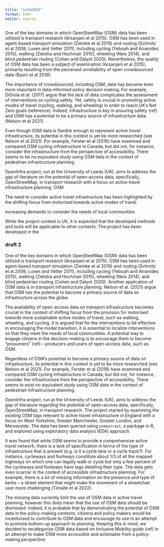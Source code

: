 ```yaml
---
title: "sotm2022"
format: html
editor: source
---
```


One of the key domains in which OpenSteetMap (OSM) data has been utilized is transport research (Arsanjani et al 2015). OSM has been used in agent-based transport simulation (Ziemke et al 2019) and routing (Schmitz et al 2008; Luxen and Vetter 2011), including cycling (Yeboah and Alvanides 2015), walking (Zielstra and Hochmair 2015), wheeling (Neis 2014), and blind pedestrian routing (Cohen and Dalyot 2020). Nevertheless, the quality of OSM data has been a subject of examination (Arsanjani et al 2015), primarily resulting from the perceived unreliability of open crowdsourced data (Basiri et al 2019).

The importance of crowdsourced, including OSM, data has become even more important in data-informed policy decision making. For example, DiGioia et al. (2017) argue that the lack of data complicates the assessment of interventions on cycling safety. Yet, safety is crucial in promoting active modes of travel (cycling, walking, and wheeling) in order to reach UK's Net Zero goals (reference). Indeed, infrastructure is key in ensuring safety (ref) and OSM has a potential to be a primary source of infrastructure data (Nelson et al 2021). 

Even though OSM data is flexible enough to represent active travel infrastructure, its potential in this context is yet be more researched (see Nelson et al 2021). For example, Ferster et al (2019) have examined and compared OSM cycling infrastructure in Canada, but did not, for instance, consider the infrastructure from the perspective of accessibility. There seems to be no equivalent study using OSM data in the context of pedestrian infrastructure planning. 

OpenInfra project, run at the University of Leeds (UK), aims to address the gap of literature on the potential of open-access data, specifically, OpenStreetMap, in transport research with a focus on active travel infrastructure planning. OSM 


The need to consider active travel infrastructure has been highlighted by the shifting focus from motorized towards active modes of travel.


increasing demands to consider the needs of local communities


While the project context is UK, it is expected that the developed methods and tools will be applicable to other contexts. The project has been developed in the 

### draft 2

One of the key domains in which OpenSteetMap (OSM) data has been utilized is transport research (Arsanjani et al 2015). OSM has been used in agent-based transport simulation (Ziemke et al 2019) and routing (Schmitz et al 2008; Luxen and Vetter 2011), including cycling (Yeboah and Alvanides 2015), walking (Zielstra and Hochmair 2015), wheeling (Neis 2014), and blind pedestrian routing (Cohen and Dalyot 2020). Another application of OSM data is in transport infrastructure planning. Nelson et al. (2021) argue that OSM has the potential to become a primary source of data on infrastructure across the globe. 

The availability of open-access data on transport infrastructure becomes crucial in the context of shifting focus from the provision for motorised towards more sustainable active modes of travel, such as walking, wheeling, and cycling. It is argued that for the interventions to be effective in encouraging the modal transition, it is essential to localize interventions so that they meet the needs of local communities. A potential way to engage citizens in the decision-making is to encourage them to become "prosumers" (ref) -- producers and users of open-access data, such as OSM. 

Regardless of OSM's potential to become a primary source of data on infrastructure, its potential in this context is yet to be more researched (see Nelson et al 2021). For example, Ferster et al (2019) have examined and compared OSM cycling infrastructure in Canada, but did not, for instance, consider the infrastructure from the perspective of accessibility. There seems to exist no equivalent study using OSM data in the context of pedestrian infrastructure planning. 

OpenInfra project, run at the University of Leeds (UK), aims to address the gap of literature regarding the potential of open-access data, specifically, OpenStreetMap, in transport research. The project started by examining the existing OSM tags relevant to active travel infrastructure in England with a focus on West Yorkshire, Greater Manchester, Greater London, and Merseyside. The data has been queried using `osmextract`, a package in R, and explored using exploratory data analysis (EDA) approach.

It was found that while OSM seems to provide a comprehensive active travel network, there is a lack of specification in terms of the type of infrastructure that is present (e.g. is it a cycle lane or a cycle track?). For instance, cycleways and footways constitute about 1/3 of all the mapped highways on which one can legally walk or cycle but only a few percent of the cycleways and footways have tags detailing their type. The data gets even scarcer in the context of accessible infrastructure planning. For example, there is a lot of missing information on the presence and type of kerbs -- a street element that might make the movement of a wheelchair user more challenging (Timaite et al 2022). 

The missing data currently limit the use of OSM data in active travel planning, however this does mean that the use of OSM data should be dismissed. Indeed, it is probable that by demonstrating the potential of OSM data in the policy-making contexts, citizens and policy makers would be incentivised to contribute to OSM data and encourage its use in an attempt to promote bottom-up approach to planning. Keeping this in mind, we decided to recategorize OSM data based on Inclusive Mobility guide (ref) in an attempt to make OSM more accessible and actionable from a policy-making perspective. 

 






